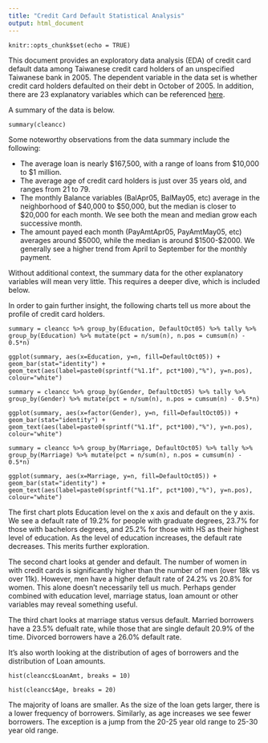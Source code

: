 ```yaml
---
title: "Credit Card Default Statistical Analysis"
output: html_document
---
```


```
knitr::opts_chunk$set(echo = TRUE)
```
This document provides an exploratory data analysis (EDA) of credit card default data among Taiwanese credit card holders of an unspecified Taiwanese bank in 2005. The dependent variable in the data set is whether credit card holders defaulted on their debt in October of 2005.  In addition, there are 23 explanatory variables which can be referenced [here](http://archive.ics.uci.edu/ml/datasets/default+of+credit+card+clients).

A summary of the data is below.

``` 
summary(cleancc)
```
Some noteworthy observations from the data summary include the following:

* The average loan is nearly \$167,500, with a range of loans from \$10,000 to \$1 million. 
* The average age of credit card holders is just over 35 years old, and ranges from 21 to 79.  
* The monthly Balance variables (BalApr05, BalMay05, etc) average in the neighborhood of \$40,000 to \$50,000, but the median is closer to \$20,000 for each month.  We see both the mean and median grow each successive month.
* The amount payed each month (PayAmtApr05, PayAmtMay05, etc) averages around \$5000, while the median is around \$1500-\$2000.  We generally see a higher trend from April to September for the monthly payment.

Without additional context, the summary data for the other explanatory variables will mean very little. This requires a deeper dive, which is included below.

In order to gain further insight, the following charts tell us more about the profile of credit card holders.

```
summary = cleancc %>% group_by(Education, DefaultOct05) %>% tally %>% group_by(Education) %>% mutate(pct = n/sum(n), n.pos = cumsum(n) - 0.5*n)

ggplot(summary, aes(x=Education, y=n, fill=DefaultOct05)) + geom_bar(stat="identity") + geom_text(aes(label=paste0(sprintf("%1.1f", pct*100),"%"), y=n.pos), colour="white")
```
```
summary = cleancc %>% group_by(Gender, DefaultOct05) %>% tally %>% group_by(Gender) %>% mutate(pct = n/sum(n), n.pos = cumsum(n) - 0.5*n)

ggplot(summary, aes(x=factor(Gender), y=n, fill=DefaultOct05)) + geom_bar(stat="identity") + geom_text(aes(label=paste0(sprintf("%1.1f", pct*100),"%"), y=n.pos), colour="white")
```

```
summary = cleancc %>% group_by(Marriage, DefaultOct05) %>% tally %>% group_by(Marriage) %>% mutate(pct = n/sum(n), n.pos = cumsum(n) - 0.5*n)

ggplot(summary, aes(x=Marriage, y=n, fill=DefaultOct05)) + geom_bar(stat="identity") + geom_text(aes(label=paste0(sprintf("%1.1f", pct*100),"%"), y=n.pos), colour="white")
```

The first chart plots Education level on the x axis and default on the y axis. We see a default rate of 19.2% for people with graduate degrees, 23.7% for those with bachelors degrees, and 25.2% for those with HS as their highest level of education.  As the level of education increases, the default rate decreases. This merits further exploration.

The second chart looks at gender and default.  The number of women in with credit cards is significantly higher than the number of men (over 18k vs over 11k).  However, men have a higher default rate of 24.2% vs 20.8% for women. This alone doesn't necessarily tell us much.  Perhaps gender combined with education level, marriage status, loan amount or other variables may reveal something useful. 

The third chart looks at marriage status versus default. Married borrowers have a 23.5% defualt rate, while those that are single default 20.9% of the time.  Divorced borrowers have a 26.0% default rate. 

It's also worth looking at the distribution of ages of borrowers and the distribution of Loan amounts.

``` 
hist(cleancc$LoanAmt, breaks = 10)
```

``` 
hist(cleancc$Age, breaks = 20)
```

The majority of loans are smaller.  As the size of the loan gets larger, there is a lower frequency of borrowers.  Similarly, as age increases we see fewer borrowers.  The exception is a jump from the 20-25 year old range to 25-30 year old range.  

